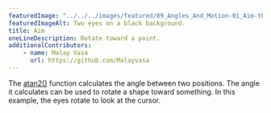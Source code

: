 ---
featuredImage: "../../../images/featured/09_Angles_And_Motion-01_Aim-thumbnail.png"
featuredImageAlt: Two eyes on a black background.
title: Aim
oneLineDescription: Rotate toward a point.
additionalContributors:
    - name: Malay Vasa
      url: https://github.com/Malayvasa
---

The
<a href="/reference/p5/atan2/" target="_blank">atan2()</a>
function calculates the angle between two positions. The angle it
calculates can be used to rotate a shape toward something. In this
example, the eyes rotate to look at the cursor.